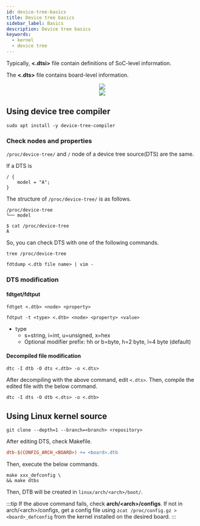 ```yaml
---
id: device-tree-basics
title: Device tree basics
sidebar_label: Basics
description: Device tree basics
keywords:
  - kernel
  - device tree
---
```



Typically, **<.dtsi\>** file contain definitions of SoC-level information.

The **<.dts\>** file contains board-level information.

<center>
	<img src={useBaseUrl('img/linux/linux-kernel/device-tree/device-tree-inclusion-example.jpg')} />
</center>

<center>
	<img src={useBaseUrl('img/linux/linux-kernel/device-tree/device-tree-terms.jpg')} />
</center>

## Using device tree compiler

```shell
sudo apt install -y device-tree-compiler
```

### Check nodes and properties

`/proc/device-tree/` and `/` node of a device tree source(DTS) are the same.

If a DTS is

```clike
/ {
    model = "A";
}
```

The structure of `/proc/device-tree/` is as follows.

```shell
/proc/device-tree
└── model
```

```shell {1}
$ cat /proc/device-tree
A
```

So, you can check DTS with one of the following commands.

```shell
tree /proc/device-tree
```

```shell
fdtdump <.dtb file name> | vim -
```

### DTS modification

#### fdtget/fdtput

```shell
fdtget <.dtb> <node> <property>
```

```shell
fdtput -t <type> <.dtb> <node> <property> <value>
```

- type
  - s=string, i=int, u=unsigned, x=hex
  - Optional modifier prefix: hh or b=byte, h=2 byte, l=4 byte (default)

#### Decompiled file modification

```shell
dtc -I dtb -O dts <.dtb> -o <.dts>
```

After decompiling with the above command, edit `<.dts>`. Then, compile the edited file with the below command.

```shell
dtc -I dts -O dtb <.dts> -o <.dtb>
```

## Using Linux kernel source

```shell
git clone --depth=1 --branch=<branch> <repository>
```

After editing DTS, check Makefile.

```makefile title="linux/arch/<arch>/boot/dts/<vendor>/Makefile"
dtb-$(CONFIG_ARCH_<BOARD>) += <board>.dtb
```

Then, execute the below commands.

```shell
make xxx_defconfig \
&& make dtbs
```

Then, DTB will be created in `linux/arch/<arch>/boot/`.

:::tip
If the above command fails, check **arch/<arch\>/configs**. If not in arch/<arch\>/configs, get a config file using `zcat /proc/config.gz > <board>_defconfig` from the kernel installed on the desired board.
:::
